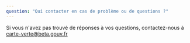 ```yaml
---
question: "Qui contacter en cas de problème ou de questions ?"
---
```


Si vous n'avez pas trouvé de réponses à vos questions, contactez-nous à [carte-verte@beta.gouv.fr](mailto:carte-verte@beta.gouv.fr)
